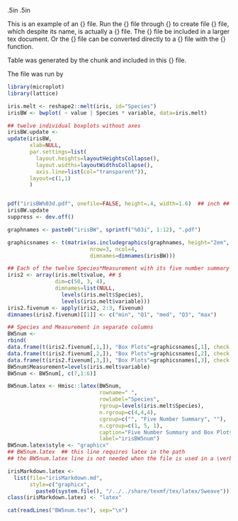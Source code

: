\oddsidemargin  .5in
\evensidemargin .5in

\setkeys{Gin}{width=.25\textwidth}


This is an example of an {\tt Rmarkdown} file.  Run the
{\tt irisMarkdown.Rmd} file through {\tt knit} to create file
{\tt irisMarkdown.md} file, which despite its name, is actually a {\tt tex}
file.  The {\tt irisMarkdown.md} file be included in a larger tex
document.  Or the {\tt irisMarkdown.md} file can be converted directly to a
{\tt pdf} file with the {\tt Hmiwsc::dvi} function.

Table \ref{irisBW5num} was generated by the
\verb:```{r construct, include=FALSE}:
chunk and included in this {\tt Rmd} file.

The file was run by
\begin{verbatim}
knitr::knit("irisMarkdown.Rmd")
options(latexcmd='pdflatex')
options(dviExtension='pdf')
if (nchar(Sys.which("open"))) {
  options(xdvicmd="open")      ## Macintosh, Windows, SMP linux
} else {
  options(xdvicmd="xdg-open")  ## ubuntu linux
}
options(xdvicmd='open') ## Macintosh, Windows, SMP linux

Hmisc::dvi(irisMarkdown.latex, width=8.5, height=11, nomargins=FALSE)
\end{verbatim}

```r
library(microplot)
library(lattice)

iris.melt <- reshape2::melt(iris, id="Species")
irisBW <- bwplot( ~ value | Species * variable, data=iris.melt)

## twelve individual boxplots without axes
irisBW.update <-
update(irisBW,
       xlab=NULL,
       par.settings=list(
         layout.heights=layoutHeightsCollapse(),
         layout.widths=layoutWidthsCollapse(),
         axis.line=list(col="transparent")),
       layout=c(1,1)
       )


pdf("irisBW%03d.pdf", onefile=FALSE, height=.4, width=1.6)  ## inch ## BB = 0 0 216 28
irisBW.update
suppress <- dev.off()

graphnames <- paste0("irisBW", sprintf("%03i", 1:12), ".pdf")

graphicsnames <- t(matrix(as.includegraphics(graphnames, height="2em", raise="-1.3ex"),
                          nrow=3, ncol=4,
                          dimnames=dimnames(irisBW)))

## Each of the twelve Species*Measurement with its five number summary
iris2 <- array(iris.melt$value, ## $
               dim=c(50, 3, 4),
               dimnames=list(NULL,
                 levels(iris.melt$Species),
                 levels(iris.melt$variable)))
iris2.fivenum <- apply(iris2, 2:3, fivenum)
dimnames(iris2.fivenum)[[1]] <- c("min", "Q1", "med", "Q3", "max")

## Species and Measurement in separate columns
BW5num <-
rbind(
data.frame(t(iris2.fivenum[,1,]), "Box Plots"=graphicsnames[,1], check.names=FALSE),
data.frame(t(iris2.fivenum[,2,]), "Box Plots"=graphicsnames[,2], check.names=FALSE),
data.frame(t(iris2.fivenum[,3,]), "Box Plots"=graphicsnames[,3], check.names=FALSE))
BW5num$Measurement=levels(iris.melt$variable)
BW5num <- BW5num[, c(7,1:6)]

BW5num.latex <- Hmisc::latex(BW5num,
                             rowname=" ",
                             rowlabel="Species",
                             rgroup=levels(iris.melt$Species),
                             n.rgroup=c(4,4,4),
                             cgroup=c("", "Five Number Summary", ""),
                             n.cgroup=c(1, 5, 1),
                             caption="Five Number Summary and Box Plots for each Species and Measurement.",
                             label="irisBW5num")
BW5num.latex$style <- "graphicx"
## BW5num.latex  ## this line requires latex in the path
## the BW5num.latex line is not needed when the file is used in a \verb:\input: statement.

irisMarkdown.latex <-
  list(file="irisMarkdown.md",
       style=c("graphicx",
         paste0(system.file(), "/../../share/texmf/tex/latex/Sweave")))
class(irisMarkdown.latex) <- "latex"
```

```r
cat(readLines("BW5num.tex"), sep="\n")
```

